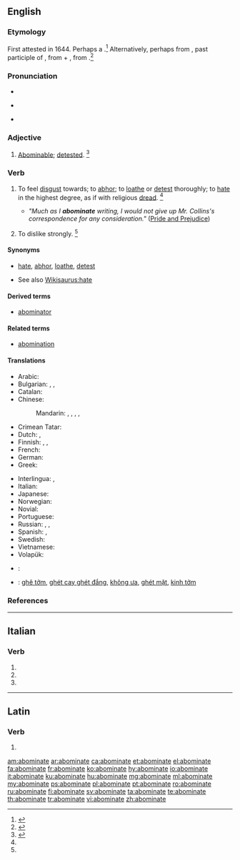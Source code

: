 ==English==

===Etymology===
First attested in 1644. Perhaps a {{back-form|abomination|nocap=1}}.<ref>{{R:CDOE|page=4}}</ref> Alternatively, perhaps from {{etyl|LL.|en}} {{term/t|la|abōminātus}}, past participle of {{term/t|la|abōminarī||to deprecate as an ill omen}}, from {{term|ab|lang=la}} + {{term|ominari||to forebode, presage|lang=la}}, from {{term|omin-||omen|lang=la}}.<ref>{{R:MW3 1976|page=5}}</ref>

===Pronunciation===
* {{audio|en-us-abominate.ogg|Audio (US)|lang=en}}
* {{a|US}} {{IPA|/əˈbɒm.əˌnəɪt/|/əˈbɒm.ɪˌnəɪt/}}
* {{sense|adjective}} {{a|US}} {{IPA|/ə.ˈbɒm.ə.ˌnəɪt/|/ə.ˈbɒm.ɪ.ˌnəɪt|/ə.ˈbɒm.ə.nət/}}

===Adjective===
{{en-adj}}

# {{context|rare|lang=en}} [[abominable|Abominable]]; [[detest]]ed. {{defdate|First attested in the late 16<sup>th</sup> century.}}<ref name=SOED>{{R:SOED5|page=6}}</ref>

===Verb===
{{en-verb|abominat|ing}}

# {{context|transitive|lang=en}} To feel [[disgust]] towards; to [[abhor]]; to [[loathe]] or [[detest]] thoroughly; to [[hate]] in the highest degree, as if with religious [[dread]]. {{defdate|First attested in the mid 17<sup>th</sup> century.}}<ref name=SOED/>
#* ''"Much as I '''abominate''' writing, I would not give up Mr. Collins's correspondence for any consideration."'' ([http://en.wikiquote.org/wiki/Pride_and_Prejudice Pride and Prejudice])
# {{context|transitive|colloquial|lang=en}} To dislike strongly. {{defdate|First attested in the late 19<sup>th</sup> century.}}<ref name=SOED/>

====Synonyms====
* {{sense|to abhor}} [[hate]], [[abhor]], [[loathe]], [[detest]]
* See also [[Wikisaurus:hate]]

====Derived terms====
* [[abominator]]

====Related terms====
* [[abomination]]

====Translations====
{{trans-top|to feel disgust towards, to hate in the highest degree}}
* Arabic: {{t|ar|يمقت|tr=yamqut|sc=Arab}}
* Bulgarian: {{t|bg|отвращавам се|sc=Cyrl}}, {{t|bg|гнуся се от|sc=Cyrl}}, {{t+|bg|ненавиждам|sc=Cyrl}}
* Catalan: {{t+|ca|abominar}}
* Chinese:
*: Mandarin: {{t+|cmn|憎恨|tr=zēnghèn|sc=Hani}}, {{t+|cmn|厭惡|sc=Hani}}, {{t+|cmn|厌恶|tr=yànwù|sc=Hani}}, {{t+|cmn|討厭|sc=Hani}}, {{t+|cmn|讨厌|tr=tǎoyàn|sc=Hani}}
* Crimean Tatar: {{t|crh|igrenmek}}
* Dutch: {{t+|nl|verachten}}, {{t+|nl|verafschuwen}}
* Finnish: {{t+|fi|vihata}}, {{t+|fi|inhota}}, {{t|fi|kammoksua}}
* French: {{t+|fr|abominer}}
* German: {{t+|de|verabscheuen}}
* Greek: {{t+|el|απεχθάνομαι|tr=apechthánomai}}
{{trans-mid}}
* Interlingua: {{t|ia|abominar}}, {{t|ia|detestar}}
* Italian: {{t+|it|abominare}}
* Japanese: {{t|ja|嫌う|tr=きらう, kirau|sc=Jpan}}
* Norwegian: {{t|no|føle avsky}}
* Novial: {{t|nov|abomina}}
* Portuguese: {{t+|pt|abominar}}
* Russian: {{t|ru|пита́ть отвраще́ние|sc=Cyrl}}, {{t+|ru|ненави́деть|sc=Cyrl}}, {{t+|ru|выносить|alt=не выноси́ть|sc=Cyrl}}
* Spanish: {{t+|es|abominar}}, {{t+|es|detestar}}
* Swedish: {{t+|sv|avsky}}
* Vietnamese: {{t+|vi|căm ghét}}
* Volapük: {{t+|vo|naudön}}
{{trans-bottom}}

{{checktrans-top}}
* {{ttbc|he}}: {{t|he|לתעב|tr=letaev}}
{{trans-mid}}
* {{ttbc|vi}}: [[ghê tởm]], [[ghét cay ghét đắng]], [[không ưa]], [[ghét mặt]], [[kinh tởm]]
{{trans-bottom}}

===References===
<references/>

----

==Italian==

===Verb===
{{head|it|verb form|cat2=past participle forms}}

# {{conjugation of|abominare||2|p|pres|ind|lang=it}}
# {{conjugation of|abominare||2|p|imp|lang=it}}
# {{feminine plural of|abominato|lang=it}}

----

==Latin==

===Verb===
{{la-verb-form|abōmināte}}

# {{conjugation of|abōminō||2|p|pres|act|imp|lang=la}}

[[am:abominate]]
[[ar:abominate]]
[[ca:abominate]]
[[et:abominate]]
[[el:abominate]]
[[fa:abominate]]
[[fr:abominate]]
[[ko:abominate]]
[[hy:abominate]]
[[io:abominate]]
[[it:abominate]]
[[ku:abominate]]
[[hu:abominate]]
[[mg:abominate]]
[[ml:abominate]]
[[my:abominate]]
[[ps:abominate]]
[[pl:abominate]]
[[pt:abominate]]
[[ro:abominate]]
[[ru:abominate]]
[[fi:abominate]]
[[sv:abominate]]
[[ta:abominate]]
[[te:abominate]]
[[th:abominate]]
[[tr:abominate]]
[[vi:abominate]]
[[zh:abominate]]